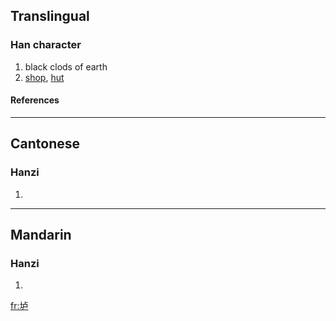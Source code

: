 {{see|壚}}

==Translingual==
===Han character===
{{Han char|rn=32|rad=土|as=05|sn=8|four=|canj=土卜尸 (GYS)}}
# black clods of earth
# [[shop]], [[hut]]
====References====
{{Han ref|kx=0227.271|hdz=10431.010|uh=5786|ud=22406}}
----
==Cantonese==
===Hanzi===
{{yue-hanzi|jyut=|y=lou4}}
# {{defn|Cantonese}}
----
==Mandarin==
===Hanzi===
{{cmn-hanzi|tra=壚|pin=[[lú]] ([[lu2]])|wg=lu<sup>2</sup>}}
# {{defn|Mandarin}}

[[fr:垆]]